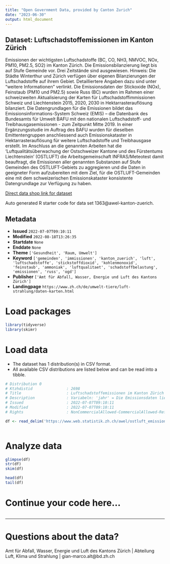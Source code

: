 ```yaml
---
title: "Open Government Data, provided by Canton Zurich"
date: "2023-06-30"
output: html_document
---
```


## Dataset: Luftschadstoffemissionen im Kanton Zürich

Emissionen der wichtigsten Luftschadstoffe (BC, CO, NH3, NMVOC, NOx, PM10, PM2.5, SO2) im Kanton Zürich. Die Emissionsbilanzierung liegt bis auf Stufe Gemeinde vor. Drei Zeitstände sind ausgewiesen. Hinweis: Die Städte Winterthur und Zürich verfügen über eigenen Bilanzierungen der Luftschadstoffe auf ihrem Gebiet. Detailliertere Angaben dazu sind unter "weitere Informationen" verlinkt. Die Emissionsdaten der Stickoxide (NOx), Feinstaub (PM10 und PM2.5) sowie Russ (BC) wurden im Rahmen einer schweizweiten Aktualisierung der Karten für Luftschadstoffimmissionen Schweiz und Liechtenstein 2015, 2020, 2030 in Hektarrasterauflösung bilanziert. Die Datengrundlagen für die Emissionen bildet das Emissionsinformations-System Schweiz (EMIS) – die Datenbank des Bundesamts für Umwelt BAFU mit den nationalen Luftschadstoff- und Treibhausgasemissionen - zum Zeitpunkt Mitte 2019. In einer Ergänzungsstudie im Auftrag des BAFU wurden für dieselben Emittentengruppen anschliessend auch Emissionskataster in Hektarrasterauflösung für weitere Luftschadstoffe und Treibhausgase erstellt. Im Anschluss an die genannten Arbeiten hat die 'Luftqualitätsüberwachung der Ostschweizer Kantone und des Fürstentums Liechtenstein' (OSTLUFT) die Arbeitsgemeinschaft INFRAS/Meteotest damit beauftragt, die Emissionen aller genannten Substanzen auf Stufe Gemeinden des OSTLUFT-Gebiets zu aggregieren und die Daten in geeigneter Form aufzubereiten mit dem Ziel, für die OSTLUFT-Gemeinden eine mit dem schweizerischen Emissionskataster konsistente Datengrundlage zur Verfügung zu haben.

[Direct data shop link for dataset](https://www.zh.ch/de/politik-staat/opendata.html#/datasets/1363@awel-kanton-zuerich)

Auto generated R starter code for data set 1363@awel-kanton-zuerich.

## Metadata

- **Issued** `2022-07-07T09:10:11`
- **Modified** `2022-08-18T13:26:35`
- **Startdate** `None`
- **Enddate** `None`
- **Theme** `['Gesundheit', 'Raum, Umwelt']`
- **Keyword** `['gemeinden', 'immissionen', 'kanton_zuerich', 'luft', 'luftschadstoffe', 'stickstoffdioxid', 'kohlenmonoxid', 'feinstaub', 'ammoniak', 'luftqualitaet', 'schadstoffbelastung', 'emissionen', 'russ', 'ogd']`
- **Publisher** `['Amt für Abfall, Wasser, Energie und Luft des Kantons Zürich']`
- **Landingpage** `https://www.zh.ch/de/umwelt-tiere/luft-strahlung/daten-karten.html`


# Load packages

```r

library(tidyverse)
library(skimr)

```

# Load data

-   The dataset has 1 distribution(s) in CSV format.
-   All available CSV distributions are listed below and can be read into a tibble.

```r

# Distribution 0
# Ktzhdistid               : 2698
# Title                    : Luftschadstoffemissionen im Kanton Zürich 2015, 2020 und 2030
# Description              : Variabeln: 'jahr' = Die Emissionsdaten liegen für die drei Zeitstände 2015, 2020 (Covid-Effekt ist nicht berücksichtigt) und 2030 vor; 'substanz' = Bezeichnung des Luftschadstoffes; 'hauptgruppe' = Zusammenfassung der Hauptemittentengruppen; 'untergruppe' = detailliertere Quellenangabe (z.B. Landschaftspflege, Feuerungen Holz und Kohle, ...); 'gemeinde': Gemeindename; 'emission' = Emissionswert (in Tonnen pro Jahr); 'bfsnr' = BFS-Gemeindenummer gemäss amtlichem Gemeindeverzeichnis der Schweiz; 'kanton' = Kürzel des Kantons (Hinweis: Ein Teil der Emissionen (z.B. Schifffahrt, ...) sind dem Greifensee ('bfsnr': 9040) und dem Zürichsee ('bfsnr': 9051) zugewiesen, 'kanton': "ZH-See"); 'einheit' = Masseinheit der Emissionen, abgekürzt: 't/a'; 'einheit_lang' = Masseinheit der Emissionen, ausgeschrieben: 'Tonnen pro Jahr'.
# Issued                   : 2022-07-07T09:10:11
# Modified                 : 2022-07-07T09:10:11
# Rights                   : NonCommercialAllowed-CommercialAllowed-ReferenceNotRequired

df <- read_delim('https://www.web.statistik.zh.ch/awel/ostluft_emissionsbilanzen/emissionen_gemeinden_ostluft.csv')



```

# Analyze data

```r

glimpse(df)
str(df)
skim(df)

head(df)
tail(df)

```

# Continue your code here...

```r

```

------------------------------------------------------------------------

# Questions about the data?

Amt für Abfall, Wasser, Energie und Luft des Kantons Zürich | Abteilung Luft, Klima und Strahlung | gian-marco.alt@bd.zh.ch
